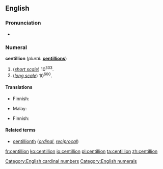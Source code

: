 ==English==
{{wikipedia}}
===Pronunciation===
* {{rhymes|ɪljən|lang=en}}

===Numeral===
'''centillion''' (''plural:'' '''[[centillions]]''')

# (''[[w:Long and short scales|short scale]]'') 10<sup>303</sup>.
# (''[[w:Long and short scales|long scale]]'') 10<sup>600</sup>.

====Translations====
{{trans-top|10<sup>303</sup>}}
* Finnish: {{t|fi|[[kymmenen]] [[potenssiin]] 303}}
{{trans-mid}}
* Malay: {{t|ms|sentilion}}
{{trans-bottom}}

{{trans-top|10<sup>600</sup>}}
* Finnish: {{t|fi|sentiljoona}}
{{trans-mid}}
{{trans-bottom}}

====Related terms====
* [[centillionth]] (''[[ordinal]]'', ''[[reciprocal]]'') 

[[Category:English cardinal numbers]]
[[Category:English numerals]]

[[fr:centillion]]
[[ko:centillion]]
[[io:centillion]]
[[pl:centillion]]
[[ta:centillion]]
[[zh:centillion]]